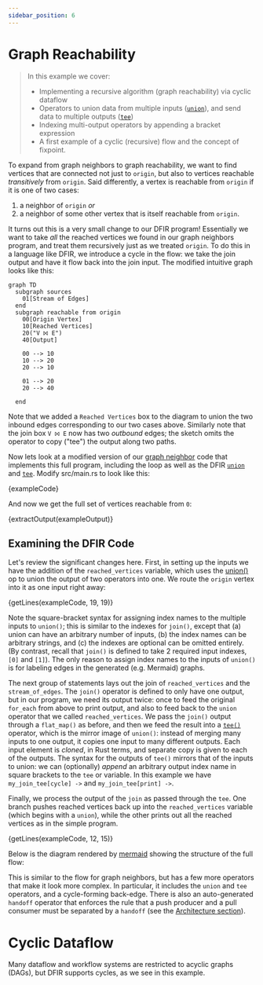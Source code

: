 ```yaml
---
sidebar_position: 6
---
```


# Graph Reachability
> In this example we cover:
> * Implementing a recursive algorithm (graph reachability) via cyclic dataflow
> * Operators to union data from multiple inputs ([`union`](../syntax/surface_ops_gen.md#union)), and send data to multiple outputs ([`tee`](../syntax/surface_ops_gen.md#tee))
> * Indexing multi-output operators by appending a bracket expression
> * A first example of a cyclic (recursive) flow and the concept of fixpoint.

To expand from graph neighbors to graph reachability, we want to find vertices that are connected not just to `origin`,
but also to vertices reachable *transitively* from `origin`. Said differently, a vertex is reachable from `origin` if it is
one of two cases:
1. a neighbor of `origin` *or*
2. a neighbor of some other vertex that is itself reachable from `origin`.

It turns out this is a very small change to our DFIR program! Essentially we want to take *all* the reached vertices we found in our graph neighbors program,
and treat them recursively just as we treated `origin`.
To do this in a language like DFIR, we introduce a cycle in the flow:
we take the join output and have it
flow back into the join input. The modified intuitive graph looks like this:

```mermaid
graph TD
  subgraph sources
    01[Stream of Edges]
  end
  subgraph reachable from origin
    00[Origin Vertex]
    10[Reached Vertices]
    20("V ⨝ E")
    40[Output]

    00 --> 10
    10 --> 20
    20 --> 10

    01 --> 20
    20 --> 40

  end
```
Note that we added a `Reached Vertices` box to the diagram to union the two inbound edges corresponding to our
two cases above. Similarly note that the join box `V ⨝ E` now has two _outbound_ edges; the sketch omits the operator
to copy ("tee") the output along two paths.

Now lets look at a modified version of our [graph neighbor](example_4_neighbors) code that implements this full program, including the loop as well as the DFIR [`union`](../syntax/surface_ops_gen.md#union) and [`tee`](../syntax/surface_ops_gen.md#tee).
Modify src/main.rs to look like this:

<CodeBlock language="rust" showLineNumbers>{exampleCode}</CodeBlock>

And now we get the full set of vertices reachable from `0`:

<CodeBlock language="console">{extractOutput(exampleOutput)}</CodeBlock>

## Examining the DFIR Code
Let's review the significant changes here. First, in setting up the inputs we have the
addition of the `reached_vertices` variable, which uses the [union()](../syntax/surface_ops_gen.md#union)
op to union the output of two operators into one.
We route the `origin` vertex into it as one input right away:

<CodeBlock language="rust">{getLines(exampleCode, 19, 19)}</CodeBlock>

Note the square-bracket syntax for assigning index names to the multiple inputs to `union()`; this is similar
to the indexes for `join()`, except that (a) union can have an arbitrary number of inputs, (b) the index names can be arbitrary strings, and (c) the indexes are optional can be omitted entirely. (By contrast, recall that
`join()` is defined to take 2 required input indexes, `[0]` and `[1]`). The only reason to assign index names to the inputs of `union()` is for labeling edges in the generated (e.g. Mermaid) graphs.

The next group of statements lays out the join of `reached_vertices` and the `stream_of_edges`.  The `join()` operator is defined to only have one output, but in our program, we need its output twice: once to feed the original `for_each` from above to print output, and also to feed
back to the `union` operator that we called `reached_vertices`. We pass the `join()` output
through a `flat_map()` as before, and then we feed the result into a [`tee()`](../syntax/surface_ops_gen.md#tee) operator,
which is the mirror image of `union()`:  instead of merging many inputs to one output,
it copies one input to many different outputs.  Each input element is _cloned_, in Rust terms, and separate copy is given to each of the outputs. The syntax for the outputs of `tee()` mirrors that of the inputs to union: we can (optionally) *append*
an arbitrary output index name in square brackets to the `tee` or variable. In this example we have `my_join_tee[cycle] ->` and `my_join_tee[print] ->`.

Finally, we process the output of the `join` as passed through the `tee`.
One branch pushes reached vertices back up into the `reached_vertices` variable (which begins with a `union`), while the other
prints out all the reached vertices as in the simple program.

<CodeBlock language="rust">{getLines(exampleCode, 12, 15)}</CodeBlock>

Below is the diagram rendered by [mermaid](https://mermaid-js.github.io/) showing
the structure of the full flow:

<mermaid value={extractMermaid(exampleOutput)}></mermaid>

This is similar to the flow for graph neighbors, but has a few more operators that make it look
more complex. In particular, it includes the `union` and `tee` operators, and a cycle-forming back-edge.
There is also an auto-generated `handoff` operator that enforces the rule that a push producer and a pull consumer must be separated by a `handoff` (see the [Architecture section](../architecture/handoffs)).

# Cyclic Dataflow
Many dataflow and workflow systems are restricted to acyclic graphs (DAGs), but DFIR supports cycles, as we see in this example.